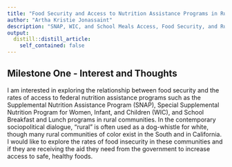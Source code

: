 ```yaml
---
title: "Food Security and Access to Nutrition Assistance Programs in Rural Communities of Color"
author: "Artha Kristie Jonassaint"
description: "SNAP, WIC, and School Meals Access, Food Security, and Rural Communities of Color" 
output:
  distill::distill_article:
    self_contained: false
---
```




## Milestone One - Interest and Thoughts

I am interested in exploring the relationship between food security and the rates of access to federal nutrition assistance programs such as the Supplemental Nutrition Assistance Program (SNAP), Special Supplemental Nutrition Program for Women, Infant, and Children (WIC), and School Breakfast and Lunch programs in rural communities. In the contemporary sociopolitical dialogue, "rural" is often used as a dog-whistle for white, though many rural communities of color exist in the South and in California. I would like to explore the rates of food insecurity in these communities and if they are receiving the aid they need from the government to increase access to safe, healthy foods. 



